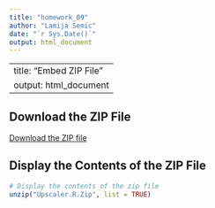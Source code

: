 ```yaml
---
title: "homework_09"
author: "Lamija Semic"
date: "`r Sys.Date()`"
output: html_document
---
```


---
title: "Embed ZIP File"
output: html_document
---

## Download the ZIP File


[Download the ZIP file](Upscaler.R.Zip)



## Display the Contents of the ZIP File

```r
# Display the contents of the zip file
unzip("Upscaler.R.Zip", list = TRUE)
```




